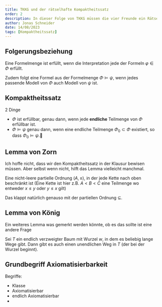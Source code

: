 ```yaml
---
title: TKKG und der rätselhafte Kompaktheitssatz
order: 2
description: In dieser Folge von TKKG müssen die vier Freunde ein Rätsel lösen, ob eine scheiß Formelmenge jetzt erfüllbar ist oder nicht
author: Jonas Schneider
date: 14/08/2023
tags: [Kompaktheitssatz]
---
```


## Folgerungsbeziehung

Eine Formelmenge ist erfüllt, wenn die Interpretation jede der Formeln $\varphi \in \Phi$ erfüllt.

Zudem folgt eine Formel aus der Formelmenge $\Phi \models \psi$, wenn jedes
passende Modell von $\Phi$ auch Modell von $\psi$ ist.

## Kompaktheitssatz

2 Dinge

- $\Phi$ ist erfüllbar, genau dann, wenn jede **endliche** Teilmenge von $\Phi$ erfüllbar ist.
- $\Phi \models \psi$ genau dann, wenn eine endliche Teilmenge $\Phi_0 \subset \Phi$ existiert, so dass $\Phi_0 \models \psi$.

## Lemma von Zorn

Ich hoffe nicht, dass wir den Kompaktheitssatz in der Klausur bewisen müssen.
Aber selbst wenn nicht, hilft das Lemma vielleicht manchmal.

Eine nicht-leere partielle Ordnung $(A, \le)$, in der jede Kette nach oben beschränkt ist (Eine Kette ist hier z.B. $A<B<C$
eine Teilmenge wo entweder $x \le y$ oder $y \le x$ gilt)

Das klappt natürlich genauso mit der partiellen Ordnung $\subseteq$.

## Lemma von König

Ein weiteres Lemma was gemerkt werden könnte, ob es das sollte ist eine andere Frage

Sei $T$ ein endlich verzweigter Baum mit Wurzel $w$, in dem es beliebig lange Wege gibt.
Dann gibt es auch einen unendlichen Weg in $T$ (der bei der Wurzel beginnt).

## Grundbegriff Axiomatisierbarkeit

Begriffe:

- Klasse
- Axiomatisierbar
- endlich Axiomatisierbar
-
